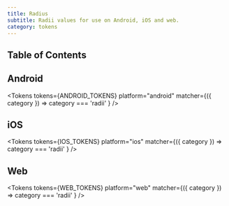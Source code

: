 ```yaml
---
title: Radius
subtitle: Radii values for use on Android, iOS and web.
category: tokens
---
```



## Table of Contents

## Android

<Tokens
  tokens={ANDROID_TOKENS}
  platform="android"
  matcher={({ category }) => category === 'radii' }
/>

## iOS

<Tokens
  tokens={IOS_TOKENS}
  platform="ios"
  matcher={({ category }) => category === 'radii' }
/>

## Web

<Tokens
  tokens={WEB_TOKENS}
  platform="web"
  matcher={({ category }) => category === 'radii' }
/>
